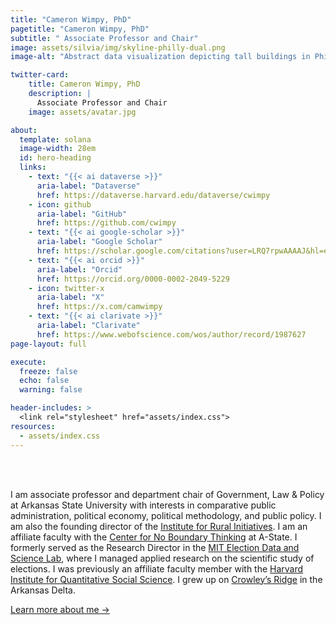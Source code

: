 ```yaml
---
title: "Cameron Wimpy, PhD"
pagetitle: "Cameron Wimpy, PhD"
subtitle: " Associate Professor and Chair"
image: assets/silvia/img/skyline-philly-dual.png
image-alt: "Abstract data visualization depicting tall buildings in Philadelphia as a circle. The text inside the circle reads Philadelphia Skyline"

twitter-card:
    title: Cameron Wimpy, PhD
    description: |
      Associate Professor and Chair
    image: assets/avatar.jpg

about:
  template: solana
  image-width: 28em
  id: hero-heading
  links:
    - text: "{{< ai dataverse >}}"
      aria-label: "Dataverse"
      href: https://dataverse.harvard.edu/dataverse/cwimpy
    - icon: github
      aria-label: "GitHub"
      href: https://github.com/cwimpy
    - text: "{{< ai google-scholar >}}"
      aria-label: "Google Scholar"
      href: https://scholar.google.com/citations?user=LRQ7rpwAAAAJ&hl=en
    - text: "{{< ai orcid >}}"
      aria-label: "Orcid"
      href: https://orcid.org/0000-0002-2049-5229
    - icon: twitter-x
      aria-label: "X"
      href: https://x.com/camwimpy
    - text: "{{< ai clarivate >}}"
      aria-label: "Clarivate"
      href: https://www.webofscience.com/wos/author/record/1987627
page-layout: full

execute: 
  freeze: false
  echo: false
  warning: false

header-includes: >
  <link rel="stylesheet" href="assets/index.css">
resources:
  - assets/index.css
---
```


<br><br>

::: {#hero-heading}
I am associate professor and department chair of Government, Law & Policy at Arkansas State University with interests in comparative public administration, political economy, political methodology, and public policy. I am also the founding director of the [Institute for Rural Initiatives](https://www.astate.edu/a/iri/). I am an affiliate faculty with the [Center for No Boundary Thinking](https://www.astate.edu/a/cnbt/) at A-State. I formerly served as the Research Director in the [MIT Election Data and Science Lab](http://electionlab.mit.edu), where I managed applied research on the scientific study of elections. I was previously an affiliate faculty member with the [Harvard Institute for Quantitative Social Science](https://www.iq.harvard.edu/home). I grew up on [Crowley's Ridge](https://en.wikipedia.org/wiki/Crowley%27s_Ridge) in the Arkansas Delta.

[Learn more about me →](/about){.about-links .subtitle}
:::

